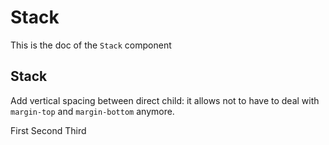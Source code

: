 <!--- Stack.stories.mdx --->


<Meta
  title="Design System/Atoms/Stack"
  component={Stack}
/>

# Stack

This is the doc of the `Stack` component

## Stack

Add vertical spacing between direct child: it allows not to have to deal with `margin-top` and `margin-bottom` anymore.

<Canvas>
  <Story name="base">
    <Stack size={4}>
      <Box background="primary100" padding={4}>
        First
      </Box>
      <Box background="primary100" padding={4}>
        Second
      </Box>
      <Box background="primary100" padding={4}>
        Third
      </Box>
    </Stack>
  </Story>
</Canvas>
